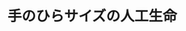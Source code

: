 ﻿---
title: "手のひらサイズの人工生命"
category: "生命理工学院"
vol: "88"
interviewee: "田川 陽一"
url: "http://www.tagawa-lab.bio.titech.ac.jp/index.html"
tags: ["人工生命","生命","代謝","細胞"]
pdf: "88-2-tagawa.pdf"
career: ""
preface: "私たち哺乳類は様々な器官が複雑に絡み合ってできている。これらが合わさった組織を指先に乗るくら いまでに小型化して再現できれば、世界で最もコンパクトな生体器官のモデルになるのではないか。その ような考えから、同一細胞種から分化した代謝器官を１つのチップに収めることに成功したのがここ田川 研究室である。先生がどのようにしてこれを成功させ、その後どう研究を発展させているのか紹介しよう。"
---
